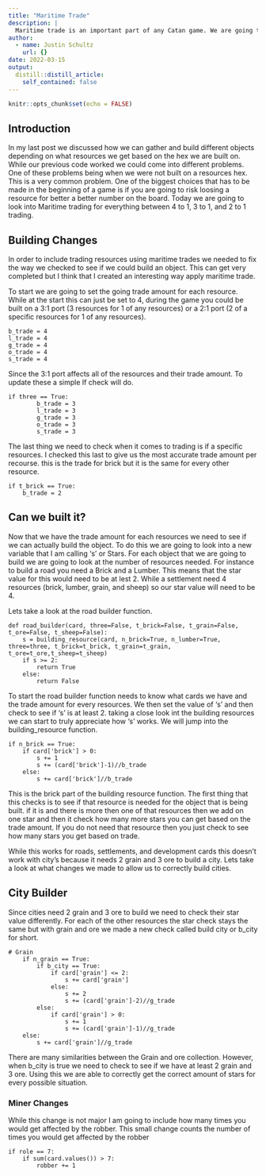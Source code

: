```yaml
---
title: "Maritime Trade"
description: |
  Maritime trade is an important part of any Catan game. We are going to explore the changes and how I implemented maritime trade in this simulation.
author:
  - name: Justin Schultz
    url: {}
date: 2022-03-15
output:
  distill::distill_article:
    self_contained: false
---
```



```r
knitr::opts_chunk$set(echo = FALSE)
```

## Introduction

In my last post we discussed how we can gather and build different objects depending on what resources we get based on the hex we are built on. While our previous code worked we could come into different problems. One of these problems being when we were not built on a resources hex. This is a very common problem. One of the biggest choices that has to be made in the beginning of a game is if you are going to risk loosing a resource for better a better number on the board. Today we are going to look into Maritime trading for everything between 4 to 1, 3 to 1, and 2 to 1 trading. 

## Building Changes

In order to include trading resources using maritime trades we needed to fix the way we checked to see if we could build an object. This can get very completed but I think that I created an interesting way apply maritime trade.

To start we are going to set the going trade amount for each resource. While at the start this can just be set to 4, during the game you could be built on a 3:1 port (3 resources for 1 of any resources) or a 2:1 port (2 of a specific resources for 1 of any resources). 

```
b_trade = 4
l_trade = 4
g_trade = 4
o_trade = 4
s_trade = 4
```

Since the 3:1 port affects all of the resources and their trade amount. To update these a simple If check will do. 

```
if three == True:
        b_trade = 3
        l_trade = 3
        g_trade = 3
        o_trade = 3
        s_trade = 3
```

The last thing we need to check when it comes to trading is if a specific resources. I checked this last to give us the most accurate trade amount per recourse. this is the trade for brick but it is the same for every other resource.

```
if t_brick == True:
    b_trade = 2
```

## Can we built it?

Now that we have the trade amount for each resources we need to see if we can actually build the object. To do this we are going to look into a new variable that I am calling 's' or Stars. For each object that we are going to build we are going to look at the number of resources needed. For instance to build a road you need a Brick and a Lumber. This means that the star value for this would need to be at lest 2. While a settlement need 4 resources (brick, lumber, grain, and sheep) so our star value will need to be 4.

Lets take a look at the road builder function. 

```
def road_builder(card, three=False, t_brick=False, t_grain=False, t_ore=False, t_sheep=False):
    s = building_resource(card, n_brick=True, n_lumber=True, three=three, t_brick=t_brick, t_grain=t_grain, t_ore=t_ore,t_sheep=t_sheep)
    if s >= 2:
        return True
    else:
        return False
```

To start the road builder function needs to know what cards we have and the trade amount for every resources. We then set the value of 's' and then check to see if 's' is at least 2. taking a close look int the building resources we can start to truly appreciate how 's' works. We will jump into the building_resource function. 

```
if n_brick == True:
    if card['brick'] > 0:
        s += 1
        s += (card['brick']-1)//b_trade
    else:
        s += card['brick']//b_trade
```

This is the brick part of the building resource function. The first thing that this checks is to see if that resource is needed for the object that is being built. if it is and there is more then one of that resources then we add on one star and then it check how many more stars you can get based on the trade amount. If you do not need that resource then you just check to see how many stars you get based on trade. 

While this works for roads, settlements, and development cards this doesn't work with city's because it needs 2 grain and 3 ore to build a city. Lets take a look at what changes we made to allow us to correctly build cities. 

## City Builder

Since cities need 2 grain and 3 ore to build we need to check their star value differently. For each of the other resources the star check stays the same but with grain and ore we made a new check called build city or b_city for short.

```
# Grain
    if n_grain == True:
        if b_city == True:
            if card['grain'] <= 2:
                s += card['grain']
            else:
                s += 2
                s += (card['grain']-2)//g_trade
        else:
            if card['grain'] > 0:
                s += 1
                s += (card['grain']-1)//g_trade
    else:
        s += card['grain']//g_trade

```

There are many similarities between the Grain and ore collection. However, when b_city is true we need to check to see if we have at least 2 grain and 3 ore. Using this we are able to correctly get the correct amount of stars for every possible situation. 

### Miner Changes

While this change is not major I am going to include how many times you would get affected by the robber. This small change counts the number of times you would get affected by the robber 

```
if role == 7:
    if sum(card.values()) > 7:
        robber += 1
```